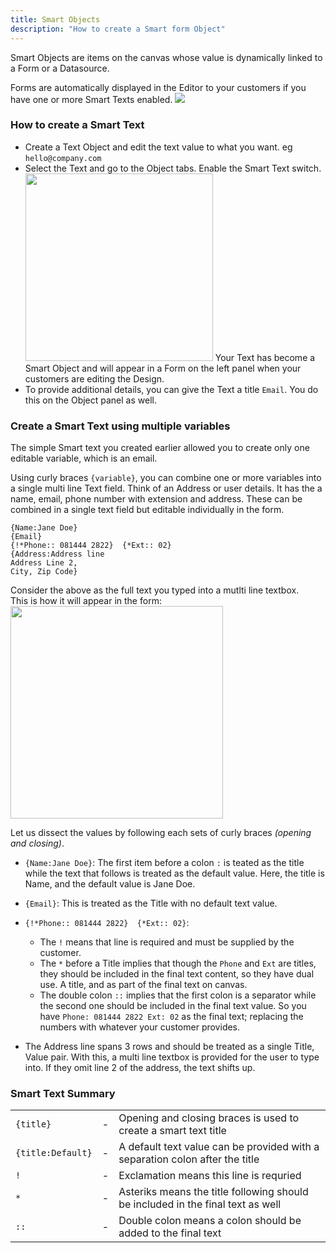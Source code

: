 ```yaml
---
title: Smart Objects
description: "How to create a Smart form Object"
---
```


Smart Objects are items on the canvas whose value is dynamically linked to a Form or a Datasource.

<Tip title="Editor showing the Form on the left panel">
    Forms are automatically displayed in the Editor to your customers if you have one or more Smart Texts enabled.
    <Frame>
        <img src="/images/object-form.png" />
    </Frame>
</Tip>

### How to create a Smart Text

-   Create a Text Object and edit the text value to what you want. eg `hello@company.com`
-   Select the Text and go to the Object tabs. Enable the Smart Text switch.
    <img width="300" src="/images/smart-text-switch.png" />
    Your Text has become a Smart Object and will appear in a Form on the left panel when your customers are editing the Design.
-   To provide additional details, you can give the Text a title `Email`. You do this on the Object panel as well.


### Create a Smart Text using multiple variables

The simple Smart text you created earlier allowed you to create only one editable variable, which is an email.

Using curly braces `{variable}`, you can combine one or more variables into a single multi line Text field.
Think of an Address or user details. It has the a name, email, phone number with extension and address. These can be combined in a single text field but editable individually in the form.

```Text
{Name:Jane Doe}
{Email}
{!*Phone:: 081444 2822}  {*Ext:: 02}
{Address:Address line
Address Line 2,
City, Zip Code}
```
Consider the above as the full text you typed into a mutlti line textbox.
<br/>This is how it will appear in the form:
<img width="340" src="/images/smart-text-multi.png" />

Let us dissect the values by following each sets of curly braces *(opening and closing)*.

-   `{Name:Jane Doe}`: The first item before a colon `:` is teated as the title while the text that follows is treated as the default value. Here, the title is Name, and the default value is Jane Doe.

-   `{Email}`: This is treated as the Title with no default text value.

-   `{!*Phone:: 081444 2822}  {*Ext:: 02}`:
    -   The `!` means that line is required and must be supplied by the customer.
    -   The `*` before a Title implies that though the `Phone` and `Ext` are titles, they should be included in the final text content, so they have dual use. A title, and as part of the final text on canvas.
    -   The double colon `::` implies that the first colon is a separator while the second one should be included in the final text value. So you have `Phone: 081444 2822 Ext: 02` as the final text; replacing the numbers with whatever your customer provides.

-   The Address line spans 3 rows and should be treated as a single Title, Value pair. With this, a multi line textbox is provided for the user to type into. If they omit line 2 of the address, the text shifts up.


### Smart Text Summary

|   |   |  |
| --- | --- | --- |
| `{title}` | - | Opening and closing braces is used to create a smart text title |
| `{title:Default}` | - | A default text value can be provided with a separation colon after the title |
| `!` | - | Exclamation means this line is requried |
| `*` | - | Asteriks means the title following should be included in the final text as well |
| `::` | - | Double colon means a colon should be added to the final text |
